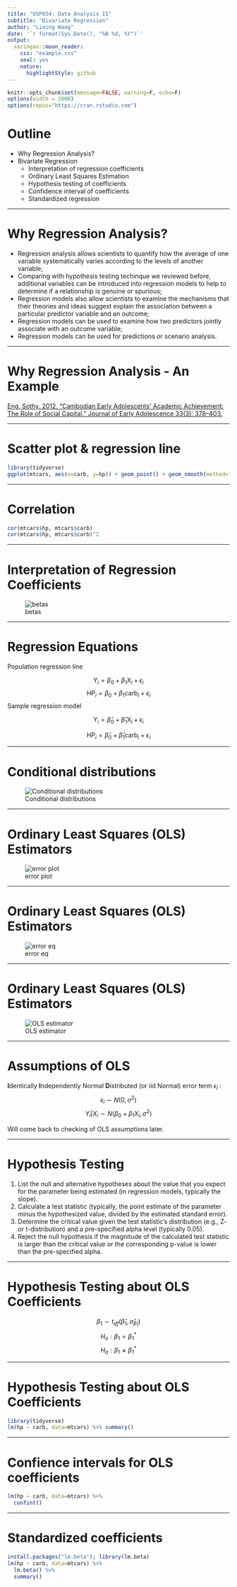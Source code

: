 ```yaml
---
title: "USP654: Data Analysis II"
subtitle: "Bivariate Regression"
author: "Liming Wang"
date: '`r format(Sys.Date(), "%B %d, %Y")`'
output:
  xaringan::moon_reader:
    css: "example.css"
    seal: yes
    nature:
      highlightStyle: github
---
```


```r
knitr::opts_chunk$set(message=FALSE, warning=F, echo=F)
options(width = 2000)
options(repos="https://cran.rstudio.com")
```

# Outline

- Why Regression Analysis?
- Bivariate Regression
   - Interpretation of regression coefficients
   - Ordinary Least Squares Estimation
   - Hypothesis testing of coefficients
   - Confidence interval of coefficients
   - Standardized regression

---

# Why Regression Analysis?

- Regression analysis allows scientists to quantify how the average of one variable systematically varies according to the levels of another variable;
- Comparing with hypothesis testing techinque we reviewed before, additional variables can be introduced into regression models to help to determine if a relationship is genuine or spurious;
- Regression models also allow scientists to examine the mechanisms that their theories and ideas suggest explain the association between a particular predictor variable and an outcome;
- Regression models can be used to examine how two predictors jointly associate with an outcome variable;
- Regression models can be used for predictions or scenario analysis.

---

# Why Regression Analysis - An Example

[Eng, Sothy. 2012. “Cambodian Early Adolescents’ Academic Achievement: The Role of Social Capital.” Journal of Early Adolescence 33(3): 378–403.](http://journals.sagepub.com/doi/pdf/10.1177/0272431612441069)

---

# Scatter plot & regression line

```r
library(tidyverse)
ggplot(mtcars, aes(x=carb, y=hp)) + geom_point() + geom_smooth(method="lm", se=FALSE)
```

---

# Correlation

```r
cor(mtcars$hp, mtcars$carb)
cor(mtcars$hp, mtcars$carb)^2
```

---

# Interpretation of Regression Coefficients

![betas](img/fig_interpret_betas.png)

---

# Regression Equations

Population regression line

$$\text{Y}_i = \beta_0 + \beta_1 \text{X}_i + \epsilon_i$$
$$\text{HP}_i = \beta_0 + \beta_1 \text{carb}_i + \epsilon_i$$
Sample regression model

$${\text{Y}}_i = \hat{\beta}_0 + \hat{\beta}_1 \text{X}_i + \epsilon_i$$

$${\text{HP}}_i = \hat{\beta}_0 + \hat{\beta}_1 \text{carb}_i + \epsilon_i$$

---

# Conditional distributions

![Conditional distributions](img/fig_regline_dist.png)

---

# Ordinary Least Squares (OLS) Estimators

![error plot](img/fig_sse_plot.png)

---

# Ordinary Least Squares (OLS) Estimators

![error eq](img/fig_sse_eq.png)

---

# Ordinary Least Squares (OLS) Estimators

![OLS estimator](img/fig_beta_point_est.png)

---

# Assumptions of OLS 

**I**dentically **I**ndependently Normal **D**istributed (or iid Normal) error term $\epsilon_i$ :
$$\epsilon_i \sim N(0, \sigma^2)$$
$$Y_i|X_i \sim N(\beta_0 + \beta_1 X_i, \sigma^2)$$

Will come back to checking of OLS assumptions later.

---

# Hypothesis Testing

1. List the null and alternative hypotheses about the value that you expect for the parameter being estimated (in regression models, typically the slope).
2. Calculate a test statistic (typically, the point estimate of the parameter minus the hypothesized value, divided by the estimated standard error).
3. Determine the critical value given the test statistic’s distribution (e.g., Z- or t-distribution) and a pre-specified alpha level (typically 0.05).
4. Reject the null hypothesis if the magnitude of the calculated test statistic is larger than the critical value or the corresponding p-value is lower than the pre-specified alpha.

---

# Hypothesis Testing about OLS Coefficients

$$\beta_1 \sim t_{df}(\hat{\beta}_1, \hat{\sigma}_{\hat{\beta}_1})$$
$$H_o: \beta_1 = \beta^*_1$$
$$H_a: \beta_1 \neq \beta^*_1$$

---

# Hypothesis Testing about OLS Coefficients

```r
library(tidyverse)
lm(hp ~ carb, data=mtcars) %>% summary()
```

---

# Confience intervals for OLS coefficients

```r
lm(hp ~ carb, data=mtcars) %>% 
  confint()
```

---

# Standardized coefficients
```r
install.packages("lm.beta"); library(lm.beta)
lm(hp ~ carb, data=mtcars) %>% 
  lm.beta() %>% 
  summary()
```